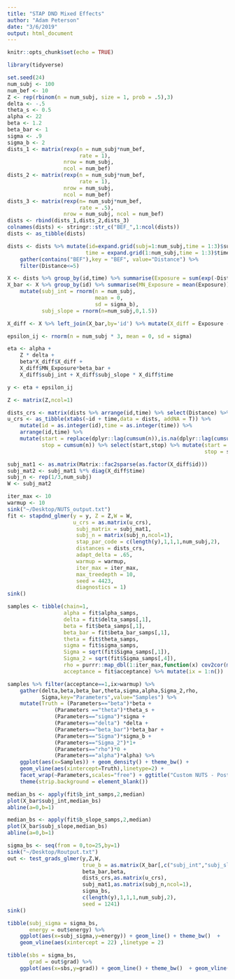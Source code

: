 ```yaml
---
title: "STAP DND Mixed Effects"
author: "Adam Peterson"
date: "3/6/2019"
output: html_document
---
```


```r
knitr::opts_chunk$set(echo = TRUE)
```

```r
library(tidyverse)
```


```r
set.seed(24)
num_subj <- 100
num_bef <- 10
Z <- rep(rbinom(n = num_subj, size = 1, prob = .5),3)
delta <- -.5
theta_s <- 0.5
alpha <- 22
beta <- 1.2
beta_bar <- 1
sigma <- .9
sigma_b <- 2
dists_1 <- matrix(rexp(n = num_subj*num_bef,
                       rate = 1),
                  nrow = num_subj,
                  ncol = num_bef)
dists_2 <- matrix(rexp(n = num_subj*num_bef,
                       rate = 1),
                  nrow = num_subj,
                  ncol = num_bef)
dists_3 <- matrix(rexp(n= num_subj*num_bef,
                       rate = .5),
                  nrow = num_subj, ncol = num_bef)
dists <- rbind(dists_1,dists_2,dists_3)
colnames(dists) <- stringr::str_c("BEF_",1:ncol(dists))
dists <- as_tibble(dists)

dists <- dists %>% mutate(id=expand.grid(subj=1:num_subj,time = 1:3)$subj,
                         time = expand.grid(1:num_subj,time = 1:3)$time) %>%
    gather(contains("BEF"),key = "BEF", value="Distance") %>% 
    filter(Distance<=5)

X <- dists %>% group_by(id,time) %>% summarise(Exposure = sum(exp(-Distance/theta_s)))
X_bar <- X %>% group_by(id) %>% summarise(MN_Exposure = mean(Exposure)) %>% 
    mutate(subj_int = rnorm(n = num_subj,
                            mean = 0,
                            sd = sigma_b),
           subj_slope = rnorm(n=num_subj,0,1.5))

X_diff <- X %>% left_join(X_bar,by='id') %>% mutate(X_diff = Exposure - MN_Exposure)

epsilon_ij <- rnorm(n = num_subj * 3, mean = 0, sd = sigma)

eta <- alpha + 
    Z * delta +
    beta*X_diff$X_diff + 
    X_diff$MN_Exposure*beta_bar + 
    X_diff$subj_int + X_diff$subj_slope * X_diff$time 

y <- eta + epsilon_ij 

Z <- matrix(Z,ncol=1)
```

```r
dists_crs <- matrix(dists %>% arrange(id,time) %>% select(Distance) %>% pull(),nrow=1)
u_crs <- as_tibble(xtabs(~id + time,data = dists, addNA = T)) %>% 
    mutate(id = as.integer(id),time = as.integer(time)) %>% 
    arrange(id,time) %>% 
    mutate(start = replace(dplyr::lag(cumsum(n)),is.na(dplyr::lag(cumsum(n))),0)+1,
           stop = cumsum(n)) %>% select(start,stop) %>% mutate(start = start - 1,
                                                               stop = stop - 1)

subj_mat1 <- as.matrix(Matrix::fac2sparse(as.factor(X_diff$id)))
subj_mat2 <- subj_mat1 %*% diag(X_diff$time)
subj_n <- rep(1/3,num_subj)
W <- subj_mat2
```


```r
iter_max <- 10
warmup <- 10
sink("~/Desktop/NUTS_output.txt")
fit <- stapdnd_glmer(y = y, Z = Z,W = W,
                     u_crs = as.matrix(u_crs),
                      subj_matrix = subj_mat1,
                      subj_n = matrix(subj_n,ncol=1),
                      stap_par_code = c(length(y),1,1,1,num_subj,2),
                      distances = dists_crs,
                      adapt_delta = .65,
                      warmup = warmup, 
                      iter_max = iter_max,
                      max_treedepth = 10,
                      seed = 4423,
                      diagnostics = 1)
sink()
```



```r
samples <- tibble(chain=1,
                  alpha = fit$alpha_samps,
                  delta = fit$delta_samps[,1],
                  beta = fit$beta_samps[,1],
                  beta_bar = fit$beta_bar_samps[,1],
                  theta = fit$theta_samps,
                  sigma = fit$sigma_samps,
                  Sigma = sqrt(fit$Sigma_samps[,1]),
                  Sigma_2 = sqrt(fit$Sigma_samps[,4]),
                  rho = purrr::map_dbl(1:iter_max,function(x) cov2cor(matrix(fit$Sigma_samps[x,],nrow=2,ncol=2))[1,2]),
                  acceptance = fit$acceptance) %>% mutate(ix = 1:n())
```


```r
samples %>% filter(acceptance==1,ix>warmup) %>% 
    gather(delta,beta,beta_bar,theta,sigma,alpha,Sigma_2,rho,
           Sigma,key="Parameters",value="Samples") %>% 
    mutate(Truth = (Parameters=="beta")*beta +
               (Parameters =="theta")*theta_s +
               (Parameters=="sigma")*sigma + 
               (Parameters=="delta") *delta +
               (Parameters=="beta_bar")*beta_bar +
               (Parameters=="Sigma")*sigma_b +  
               (Parameters=="Sigma_2")*1+
               (Parameters=="rho")*0 +
               (Parameters=="alpha")*alpha) %>% 
    ggplot(aes(x=Samples)) + geom_density() + theme_bw() + 
    geom_vline(aes(xintercept=Truth),linetype=2) +
    facet_wrap(~Parameters,scales="free") + ggtitle("Custom NUTS - Posterior Samples") + 
    theme(strip.background = element_blank())
```


```r
median_bs <- apply(fit$b_int_samps,2,median)
plot(X_bar$subj_int,median_bs)
abline(a=0,b=1)
```


```r
median_bs <- apply(fit$b_slope_samps,2,median)
plot(X_bar$subj_slope,median_bs)
abline(a=0,b=1)
```



```r
sigma_bs <- seq(from = 0,to=25,by=1)
sink("~/Desktop/Routput.txt")
out <- test_grads_glmer(y,Z,W,
                        true_b = as.matrix(X_bar[,c("subj_int","subj_slope")]),
                        beta_bar,beta,
                        dists_crs,as.matrix(u_crs),
                        subj_mat1,as.matrix(subj_n,ncol=1),
                        sigma_bs,
                        c(length(y),1,1,1,num_subj,2),
                        seed = 1241)
sink()

tibble(subj_sigma = sigma_bs,
       energy = out$energy) %>%
    ggplot(aes(x=subj_sigma,y=energy)) + geom_line() + theme_bw()  + 
    geom_vline(aes(xintercept = 22) ,linetype = 2)

```


```r
tibble(sbs = sigma_bs,
       grad = out$grad) %>%
    ggplot(aes(x=sbs,y=grad)) + geom_line() + theme_bw()  + geom_vline(aes(xintercept = 22) ,linetype = 2)
```

